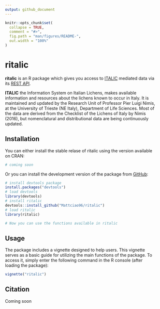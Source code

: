```yaml
---
output: github_document
---
```


<!-- README.md is generated from README.Rmd. Please edit that file -->

```r
knitr::opts_chunk$set(
  collapse = TRUE,
  comment = "#>",
  fig.path = "man/figures/README-",
  out.width = "100%"
)
```

# ritalic

<!-- badges: start -->
<!-- badges: end -->

**ritalic** is an R package which gives you access to [ITALIC](https://italic.units.it/) mediated data via its [REST API](https://italic.units.it/index.php?procedure=api).

**ITALIC** the Information System on Italian Lichens, makes available
information and resources about the lichens known to occur in Italy. It
is maintained and updated by the Research Unit of Professor Pier Luigi
Nimis, at the University of Trieste (NE Italy), Department of Life
Sciences. Most of the data are derived from the Checklist of the Lichens
of Italy by Nimis (2016), but nomenclatural and distributional data are
being continuously updated.

## Installation

You can either install the stable relase of ritalic using the version available on CRAN:

```r
# coming soon
```

Or you can install the development version of the package from
[GitHub](https://github.com/Mattciao96/ritalic):

``` r
# install devtools package
install.packages("devtools")
# load devtools
library(devtools)
# install ritalic
devtools::install_github("Mattciao96/ritalic")
# load ritalic
library(ritalic)

# Now you can use the functions available in ritalic
```

## Usage

The package includes a vignette designed to help users. This vignette serves as a basic guide for utilizing the main functions of the package. To access it, simply enter the following command in the R console (after loading the package):

``` r
vignette("ritalic")
```

## Citation

Coming soon




